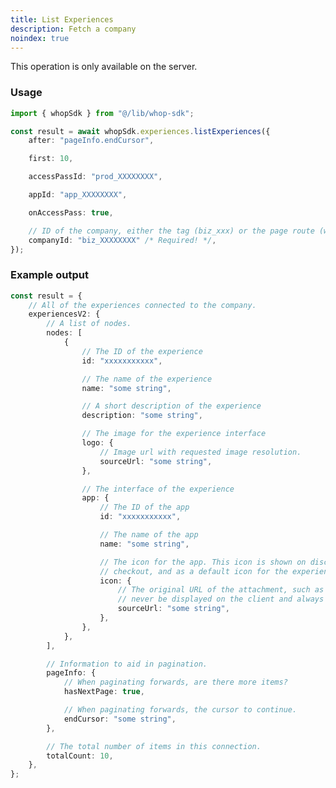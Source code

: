 ```yaml
---
title: List Experiences
description: Fetch a company
noindex: true
---
```

<Note>This operation is only available on the server.</Note>
### Usage

```typescript
import { whopSdk } from "@/lib/whop-sdk";

const result = await whopSdk.experiences.listExperiences({
	after: "pageInfo.endCursor",

	first: 10,

	accessPassId: "prod_XXXXXXXX",

	appId: "app_XXXXXXXX",

	onAccessPass: true,

	// ID of the company, either the tag (biz_xxx) or the page route (whop-dev)
	companyId: "biz_XXXXXXXX" /* Required! */,
});

```

### Example output

```typescript
const result = {
	// All of the experiences connected to the company.
	experiencesV2: {
		// A list of nodes.
		nodes: [
			{
				// The ID of the experience
				id: "xxxxxxxxxxx",

				// The name of the experience
				name: "some string",

				// A short description of the experience
				description: "some string",

				// The image for the experience interface
				logo: {
					// Image url with requested image resolution.
					sourceUrl: "some string",
				},

				// The interface of the experience
				app: {
					// The ID of the app
					id: "xxxxxxxxxxx",

					// The name of the app
					name: "some string",

					// The icon for the app. This icon is shown on discovery, on the product page, on
					// checkout, and as a default icon for the experiences.
					icon: {
						// The original URL of the attachment, such as a direct link to S3. This should
						// never be displayed on the client and always passed to an Imgproxy transformer.
						sourceUrl: "some string",
					},
				},
			},
		],

		// Information to aid in pagination.
		pageInfo: {
			// When paginating forwards, are there more items?
			hasNextPage: true,

			// When paginating forwards, the cursor to continue.
			endCursor: "some string",
		},

		// The total number of items in this connection.
		totalCount: 10,
	},
};

```
